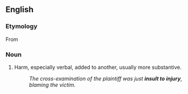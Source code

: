 ==English==

===Etymology===
From {{term|add insult to injury}}

===Noun===
{{en-noun|head=[[insult]] [[to]] [[injury]]|insults to injury}}

# Harm, especially verbal, added to another, usually more substantive.
#: ''The cross-examination of the plaintiff was just '''insult to injury''', blaming the victim.''